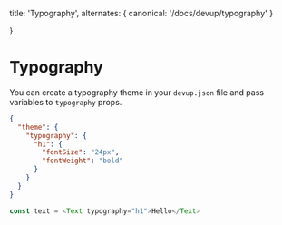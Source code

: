   title: 'Typography',
  alternates: {
    canonical: '/docs/devup/typography'
  }

}

# Typography

You can create a typography theme in your `devup.json` file and pass variables to `typography` props.

```json
{
  "theme": {
    "typography": {
      "h1": {
        "fontSize": "24px",
        "fontWeight": "bold"
      }
    }
  }
}
```

```typescript
const text = <Text typography="h1">Hello</Text>
```
